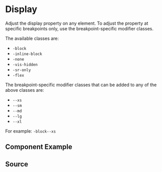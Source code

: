 

# Display

Adjust the display property on any element. To adjust the property at specific breakpoints only, use the breakpoint-specific modifier classes.

The available classes are:

-   `-block`
-   `-inline-block`
-   `-none`
-   `-vis-hidden`
-   `-sr-only`
-   `-flex`

The breakpoint-specific modifier classes that can be added to any of the above classes are:

-   `--xs`
-   `--sm`
-   `--md`
-   `--lg`
-   `--xl`

For example: `-block--xs`

## Component Example

<Canvas of={DisplayStories.Default} />

## Source

<Source of={DisplayStories.Default} />
